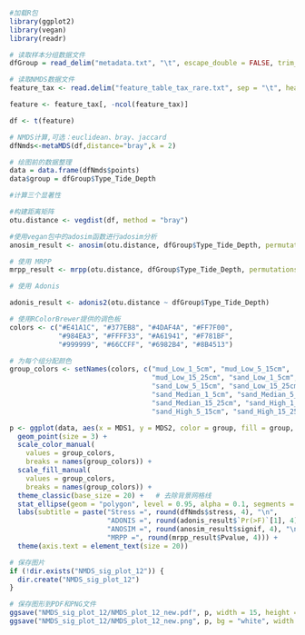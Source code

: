 

```{r}

#加载R包
library(ggplot2)
library(vegan)
library(readr)

# 读取样本分组数据文件
dfGroup = read_delim("metadata.txt", "\t", escape_double = FALSE, trim_ws = TRUE, show_col_types = FALSE)

# 读取NMDS数据文件
feature_tax <- read.delim("feature_table_tax_rare.txt", sep = "\t", header = TRUE, row.names = 1)

feature <- feature_tax[, -ncol(feature_tax)]

df <- t(feature)

```

```{r}

# NMDS计算,可选：euclidean、bray、jaccard
dfNmds<-metaMDS(df,distance="bray",k = 2)

# 绘图前的数据整理
data = data.frame(dfNmds$points)
data$group = dfGroup$Type_Tide_Depth
```

```{r}
#计算三个显著性

#构建距离矩阵
otu.distance <- vegdist(df, method = "bray")

#使用vegan包中的adosim函数进行adosim分析
anosim_result <- anosim(otu.distance, dfGroup$Type_Tide_Depth, permutations = 999)

# 使用 MRPP
mrpp_result <- mrpp(otu.distance, dfGroup$Type_Tide_Depth, permutations = 999)

# 使用 Adonis

adonis_result <- adonis2(otu.distance ~ dfGroup$Type_Tide_Depth)

```



```{r}

# 使用RColorBrewer提供的调色板
colors <- c("#E41A1C", "#377EB8", "#4DAF4A", "#FF7F00", 
            "#984EA3", "#FFFF33", "#A61941", "#F781BF", 
            "#999999", "#66CCFF", "#6982B4", "#8B4513")

# 为每个组分配颜色
group_colors <- setNames(colors, c("mud_Low_1_5cm", "mud_Low_5_15cm", 
                                   "mud_Low_15_25cm", "sand_Low_1_5cm", 
                                   "sand_Low_5_15cm", "sand_Low_15_25cm", 
                                   "sand_Median_1_5cm", "sand_Median_5_15cm", 
                                   "sand_Median_15_25cm", "sand_High_1_5cm", 
                                   "sand_High_5_15cm", "sand_High_15_25cm"))

p <- ggplot(data, aes(x = MDS1, y = MDS2, color = group, fill = group, group = group)) +
  geom_point(size = 3) +
  scale_color_manual(
    values = group_colors, 
    breaks = names(group_colors)) +
  scale_fill_manual(
    values = group_colors, 
    breaks = names(group_colors)) +
  theme_classic(base_size = 20) +   # 去除背景网格线
  stat_ellipse(geom = "polygon", level = 0.95, alpha = 0.1, segments = 10000, linetype = 1, linewidth = 0.6) +
  labs(subtitle = paste("Stress =", round(dfNmds$stress, 4), "\n", 
                        "ADONIS =", round(adonis_result$`Pr(>F)`[1], 4), "\n", 
                        "ANOSIM =", round(anosim_result$signif, 4), "\n", 
                        "MRPP =", round(mrpp_result$Pvalue, 4))) + 
  theme(axis.text = element_text(size = 20))

# 保存图片
if (!dir.exists("NMDS_sig_plot_12")) {
  dir.create("NMDS_sig_plot_12")
}

# 保存图形到PDF和PNG文件
ggsave("NMDS_sig_plot_12/NMDS_plot_12_new.pdf", p, width = 15, height = 10)
ggsave("NMDS_sig_plot_12/NMDS_plot_12_new.png", p, bg = "white", width = 15, height = 10)  # 设置PNG图片的背景色为白色



```



